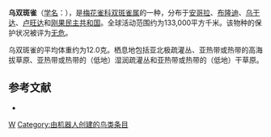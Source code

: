 {{noteTA
|G1=unit
}}
{{Speciesbox 
| taxon =  Euschistospiza cinereovinacea
| image = Dusky Twinspot mosese jan06.jpg
| status = LC | status_system = IUCN3.1
| authority = Sousa, 1889
}}

'''乌双斑雀'''（[[学名|学名]]：{{lang|la|''Euschistospiza cinereovinacea''}}），是[[梅花雀科|梅花雀科]][[双斑雀属|双斑雀属]]的一种，分布于[[安哥拉|安哥拉]]、[[布隆迪|布隆迪]]、[[乌干达|乌干达]]、[[卢旺达|卢旺达]]和[[刚果民主共和国|刚果民主共和国]]。全球活动范围约为133,000平方千米。该物种的保护状况被评为[[无危|无危]]。

乌双斑雀的平均体重约为12.0克。栖息地包括亚北极疏灌丛、亚热带或热带的高海拔草原、亚热带或热带的（低地）湿润疏灌丛和亚热带或热带的（低地）干草原。

== 参考文献 ==
*{{cite web|url=http://www.birdlife.org/datazone/speciesfactsheet.php?id=8627&m=0|title=Euschistospiza cinereovinacea|publisher=BirdLife|accessdate=2011-06-27|archive-date=2016-03-04|archive-url=https://web.archive.org/web/20160304224306/http://www.birdlife.org/datazone/speciesfactsheet.php?id=8627&m=0|dead-url=no}}
{{commons category|Euschistospiza cinereovinacea}}
{{Taxonbar|from=Q930206}}

[[Category:双斑雀属|W]]
[[Category:由机器人创建的鸟类条目|Category:由机器人创建的鸟类条目]]